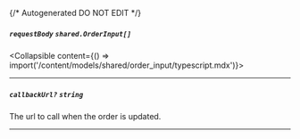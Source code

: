 {/* Autogenerated DO NOT EDIT  */}

##### `requestBody` *`shared.OrderInput[]`*
<Collapsible content={() => import('/content/models/shared/order_input/typescript.mdx')}>
</Collapsible>

---
##### `callbackUrl?` *`string`*
The url to call when the order is updated.

---

